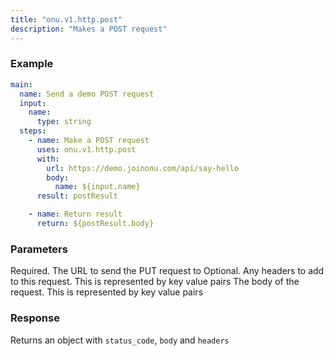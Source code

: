 ```yaml
---
title: "onu.v1.http.post"
description: "Makes a POST request"
---
```


### Example

```yaml
main:
  name: Send a demo POST request
  input:
    name:
      type: string
  steps:
    - name: Make a POST request
      uses: onu.v1.http.post
      with:
        url: https://demo.joinonu.com/api/say-hello
        body:
          name: ${input.name}
      result: postResult

    - name: Return result
      return: ${postResult.body}
```

### Parameters

<ResponseField name="url">
  Required. The URL to send the PUT request to
</ResponseField>

<ResponseField name="headers">
  Optional. Any headers to add to this request. This is represented by key value
  pairs
</ResponseField>

<ResponseField name="body">
  The body of the request. This is represented by key value pairs
</ResponseField>

### Response

Returns an object with `status_code`, `body` and `headers`
